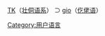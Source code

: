 [[:Category:TK_使用者|TK]]（[[壮侗语系|壮侗语系]]） ⊃ [[:Category:gio_使用者|gio]]（[[仡佬语|仡佬语]]） 
{{Babels|gio|nativename=tsʰei<sup>44</sup>klau<sup>55</sup>|zhname=仡佬语|wikipedia=none}}

[[Category:用户语言|Category:用户语言]]